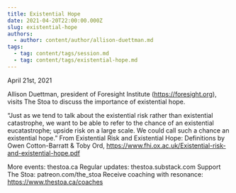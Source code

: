 ```yaml
---
title: Existential Hope
date: 2021-04-20T22:00:00.000Z
slug: existential-hope
authors:
  - author: content/author/allison-duettman.md
tags:
  - tag: content/tags/session.md
  - tag: content/tags/existential-hope.md
---
```


April 21st, 2021

Allison Duettman, president of Foresight Institute (https://foresight.org), visits The Stoa to discuss the importance of existential hope.

“Just as we tend to talk about the existential risk rather than existential catastrophe, we want to be able to refer to the chance of an existential eucatastrophe; upside risk on a large scale. We could call such a chance an existential hope.” From Existential Risk and Existential Hope: Definitions by Owen Cotton-Barratt & Toby Ord, https://www.fhi.ox.ac.uk/Existential-risk-and-existential-hope.pdf

More events: thestoa.ca
Regular updates: thestoa.substack.com
Support The Stoa: patreon.com/the_stoa
Receive coaching with resonance: https://www.thestoa.ca/coaches
